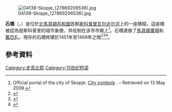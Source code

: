 [[File:04138-Skopje_(27869206536).jpg|thumb]]

'''石橋'''（{{lang-mk|Камен мост}}，{{lang-tr|Taşköprü}}）是位於[[北馬其頓共和國|北馬其頓共和國]]首都[[斯科普里|斯科普里]][[瓦尔达尔河|瓦尔达尔河]]上的一座橋樑。這座橋被認為是斯科普里的城市象徵，并绘制在该市市徽上<ref>Official portal of the city of Skopje: [http://www.skopje.gov.mk/EN/DesktopDefault.aspx?tabindex=0&tabid=34 City symbols] {{Wayback|url=http://www.skopje.gov.mk/EN/DesktopDefault.aspx?tabindex=0&tabid=34 |date=20140929172138 }}. – Retrieved on 13 May 2009.</ref>。石橋連接了[[馬其頓廣場|馬其頓廣場]]和[[舊巴扎|舊巴扎]]。現存的石橋修建於1451年至1469年之間<ref>{{Cite web |url=http://books.google.bg/books?id=YVPshBLnW_cC&pg=PA139&dq=Stone+Bridge+skopje+Kamen+Most&hl=bg&redir_esc=y#v=onepage&q=Kamen%20Most&f=false |title=Macedonia, Bradt Travel Guid, Thammy Evans, Bradt Travel Guides, 2010, ISBN 1841622974, p. 139. |accessdate=2015-01-16 |archive-date=2015-04-13 |archive-url=https://web.archive.org/web/20150413213748/http://books.google.bg/books?id=YVPshBLnW_cC&pg=PA139&dq=Stone+Bridge+skopje+Kamen+Most&hl=bg&redir_esc=y#v=onepage&q=Kamen%20Most&f=false |dead-url=yes }}</ref><ref>{{Cite web |url=http://books.google.bg/books?id=4JFPWuWCBzgC&pg=PA24-IA3&dq=skopje+Kamen+Most&hl=bg#v=onepage&q&f=true |title=Skopje In Your Pocket 2006-2007, Sco, Jeroen van Marle, In Your Pocket, p. 27. |accessdate=2015-01-16 |archive-date=2015-04-13 |archive-url=https://web.archive.org/web/20150413213400/http://books.google.bg/books?id=4JFPWuWCBzgC&pg=PA24-IA3&dq=skopje+Kamen+Most&hl=bg#v=onepage&q&f=true |dead-url=yes }}</ref><ref>{{Cite web |url=http://books.google.bg/books?hl=bg&id=elk9AAAAMAAJ&dq=%D0%BA%D0%B0%D0%BC%D0%B5%D0%BD%D0%B8%D0%BE%D1%82+%D0%BC%D0%BE%D1%81%D1%82+%D0%A1%D0%9A%D0%9E%D0%9F%D0%88%D0%95&q=+Roman+foundations+Sultan+Mehmed+II+ |title=Macedonia, Jovan Popovski, Turistička štampa, 1969,  p. 66. |accessdate=2015-01-16 |archive-date=2015-04-13 |archive-url=https://web.archive.org/web/20150413212752/http://books.google.bg/books?hl=bg&id=elk9AAAAMAAJ&dq=%D0%BA%D0%B0%D0%BC%D0%B5%D0%BD%D0%B8%D0%BE%D1%82+%D0%BC%D0%BE%D1%81%D1%82+%D0%A1%D0%9A%D0%9E%D0%9F%D0%88%D0%95&q=+Roman+foundations+Sultan+Mehmed+II+ |dead-url=yes }}</ref>。
==參考資料==
{{reflist}}
[[Category:史高比耶|Category:史高比耶]]
[[Category:15世纪桥梁|Category:15世纪桥梁]]